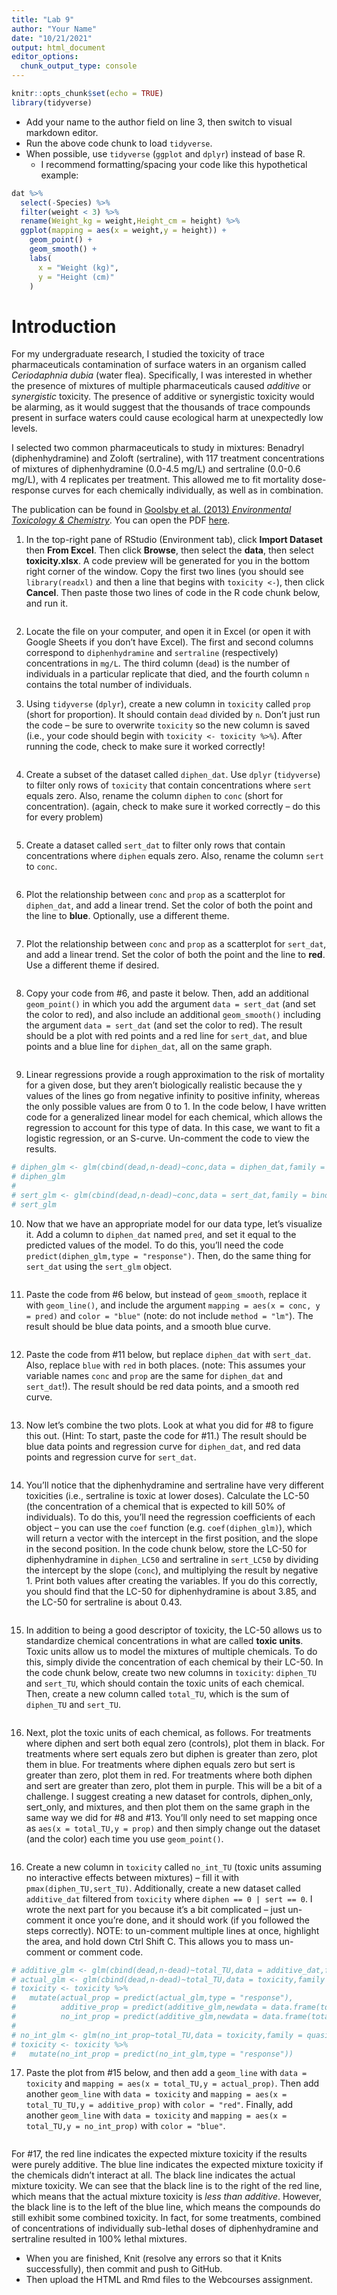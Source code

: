 ```yaml
---
title: "Lab 9"
author: "Your Name"
date: "10/21/2021"
output: html_document
editor_options: 
  chunk_output_type: console
---
```


```r
knitr::opts_chunk$set(echo = TRUE)
library(tidyverse)
```

- Add your name to the author field on line 3, then switch to visual markdown editor.
- Run the above code chunk to load `tidyverse`.
- When possible, use `tidyverse` (`ggplot` and `dplyr`) instead of base R.
   - I recommend formatting/spacing your code like this hypothetical example:

```r
dat %>% 
  select(-Species) %>%
  filter(weight < 3) %>%
  rename(Weight_kg = weight,Height_cm = height) %>%
  ggplot(mapping = aes(x = weight,y = height)) + 
    geom_point() + 
    geom_smooth() + 
    labs(
      x = "Weight (kg)",
      y = "Height (cm)"
    )
```

# Introduction

For my undergraduate research, I studied the toxicity of trace pharmaceuticals contamination of surface waters in an organism called *Ceriodaphnia dubia* (water flea). Specifically, I was interested in whether the presence of mixtures of multiple pharmaceuticals caused *additive* or *synergistic* toxicity. The presence of additive or synergistic toxicity would be alarming, as it would suggest that the thousands of trace compounds present in surface waters could cause ecological harm at unexpectedly low levels.

I selected two common pharmaceuticals to study in mixtures: Benadryl (diphenhydramine) and Zoloft (sertraline), with 117 treatment concentrations of mixtures of diphenhydramine (0.0-4.5 mg/L) and sertraline (0.0-0.6 mg/L), with 4 replicates per treatment. This allowed me to fit mortality dose-response curves for each chemically individually, as well as in combination.

The publication can be found in [Goolsby et al. (2013) *Environmental Toxicology & Chemistry*](https://setac.onlinelibrary.wiley.com/doi/abs/10.1002/etc.2378). You can open the PDF [here](https://plantevoecophys.files.wordpress.com/2013/10/goolsby-etc.pdf).

1. In the top-right pane of RStudio (Environment tab), click **Import Dataset** then **From Excel**. Then click **Browse**, then select the **data**, then select **toxicity.xlsx**. A code preview will be generated for you in the bottom right corner of the window. Copy the first two lines (you should see `library(readxl)` and then a line that begins with `toxicity <- `), then click **Cancel**. Then paste those two lines of code in the R code chunk below, and run it.

```r

```

2. Locate the file on your computer, and open it in Excel (or open it with Google Sheets if you don't have Excel). The first and second columns correspond to `diphenhydramine` and `sertraline` (respectively) concentrations in `mg/L`. The third column (`dead`) is the number of individuals in a particular replicate that died, and the fourth column `n` contains the total number of individuals.

3. Using `tidyverse` (`dplyr`), create a new column in `toxicity` called `prop` (short for proportion). It should contain `dead` divided by `n`. Don't just run the code -- be sure to overwrite `toxicity` so the new column is saved (i.e., your code should begin with `toxicity <- toxicity %>%`). After running the code, check to make sure it worked correctly!

```r

```

4. Create a subset of the dataset called `diphen_dat`. Use `dplyr` (`tidyverse`) to filter only rows of `toxicity` that contain concentrations where `sert` equals zero. Also, rename the column `diphen` to `conc` (short for concentration). (again, check to make sure it worked correctly -- do this for every problem)

```r

```

5. Create a dataset called `sert_dat` to filter only rows that contain concentrations where `diphen` equals zero. Also, rename the column `sert` to `conc`.

```r

```

6. Plot the relationship between `conc` and `prop` as a scatterplot for `diphen_dat`, and add a linear trend. Set the color of both the point and the line to **blue**. Optionally, use a different theme.

```r

```

7. Plot the relationship between `conc` and `prop` as a scatterplot for `sert_dat`, and add a linear trend. Set the color of both the point and the line to **red**. Use a different theme if desired.

```r

```

8. Copy your code from #6, and paste it below. Then, add an additional `geom_point()` in which you add the argument `data = sert_dat` (and set the color to red), and also include an additional `geom_smooth()` including the argument `data = sert_dat` (and set the color to red). The result should be a plot with red points and a red line for `sert_dat`, and blue points and a blue line for `diphen_dat`, all on the same graph.

```r

```

9. Linear regressions provide a rough approximation to the risk of mortality for a given dose, but they aren't biologically realistic because the y values of the lines go from negative infinity to positive infinity, whereas the only possible values are from 0 to 1. In the code below, I have written code for a generalized linear model for each chemical, which allows the regression to account for this type of data. In this case, we want to fit a logistic regression, or an S-curve. Un-comment the code to view the results.

```r
# diphen_glm <- glm(cbind(dead,n-dead)~conc,data = diphen_dat,family = binomial())
# diphen_glm
# 
# sert_glm <- glm(cbind(dead,n-dead)~conc,data = sert_dat,family = binomial())
# sert_glm
```

10. Now that we have an appropriate model for our data type, let's visualize it. Add a column to `diphen_dat` named `pred`, and set it equal to the predicted values of the model. To do this, you'll need the code `predict(diphen_glm,type = "response")`. Then, do the same thing for `sert_dat` using the `sert_glm` object.

```r

```

11. Paste the code from #6 below, but instead of `geom_smooth`, replace it with `geom_line()`, and include the argument `mapping = aes(x = conc, y = pred)` and `color = "blue"` (note: do not include `method = "lm"`). The result should be blue data points, and a smooth blue curve.

```r

```

12. Paste the code from #11 below, but replace `diphen_dat` with `sert_dat`. Also, replace `blue` with `red` in both places. (note: This assumes your variable names `conc` and `prop` are the same for `diphen_dat` and `sert_dat`!). The result should be red data points, and a smooth red curve.

```r

```

13. Now let's combine the two plots. Look at what you did for #8 to figure this out. (Hint: To start, paste the code for #11.) The result should be blue data points and regression curve for `diphen_dat`, and red data points and regression curve for `sert_dat`.

```r

```

14. You'll notice that the diphenhydramine and sertraline have very different toxicities (i.e., sertraline is toxic at lower doses). Calculate the LC-50 (the concentration of a chemical that is expected to kill 50% of individuals). To do this, you'll need the regression coefficients of each object -- you can use the `coef` function (e.g. `coef(diphen_glm)`), which will return a vector with the intercept in the first position, and the slope in the second position. In the code chunk below, store the LC-50 for diphenhydramine in `diphen_LC50` and sertraline in `sert_LC50` by dividing the intercept by the slope (`conc`), and multiplying the result by negative 1. Print both values after creating the variables. If you do this correctly, you should find that the LC-50 for diphenhydramine is about 3.85, and the LC-50 for sertraline is about 0.43.

```r

```

15. In addition to being a good descriptor of toxicity, the LC-50 allows us to standardize chemical concentrations in what are called **toxic units**. Toxic units allow us to model the mixtures of multiple chemicals. To do this, simply divide the concentration of each chemical by their LC-50. In the code chunk below, create two new columns in `toxicity`: `diphen_TU` and `sert_TU`, which should contain the toxic units of each chemical. Then, create a new column called `total_TU`, which is the sum of `diphen_TU` and `sert_TU`. 

```r

```

16. Next, plot the toxic units of each chemical, as follows. For treatments where diphen and sert both equal zero (controls), plot them in black. For treatments where sert equals zero but diphen is greater than zero, plot them in blue. For treatments where diphen equals zero but sert is greater than zero, plot them in red. For treatments where both diphen and sert are greater than zero, plot them in purple. This will be a bit of a challenge. I suggest creating a new dataset for controls, diphen_only, sert_only, and mixtures, and then plot them on the same graph in the same way we did for #8 and #13. You'll only need to set mapping once as `aes(x = total_TU,y = prop)` and then simply change out the dataset (and the color) each time you use `geom_point()`.

```r

```

16. Create a new column in `toxicity` called `no_int_TU` (toxic units assuming no interactive effects between mixtures) -- fill it with `pmax(diphen_TU,sert_TU)`. Additionally, create a new dataset called `additive_dat` filtered from `toxicity` where `diphen == 0 | sert == 0`. I wrote the next part for you because it's a bit complicated -- just un-comment it once you're done, and it should work (if you followed the steps correctly). NOTE: to un-comment multiple lines at once, highlight the area, and hold down Ctrl Shift C. This allows you to mass un-comment or comment code.

```r


# additive_glm <- glm(cbind(dead,n-dead)~total_TU,data = additive_dat,family = binomial())
# actual_glm <- glm(cbind(dead,n-dead)~total_TU,data = toxicity,family = binomial())
# toxicity <- toxicity %>%
#   mutate(actual_prop = predict(actual_glm,type = "response"),
#          additive_prop = predict(additive_glm,newdata = data.frame(total_TU = toxicity$total_TU),type = "response"),
#          no_int_prop = predict(additive_glm,newdata = data.frame(total_TU = toxicity$no_int_TU),type = "response"))
# 
# no_int_glm <- glm(no_int_prop~total_TU,data = toxicity,family = quasibinomial())
# toxicity <- toxicity %>%
#   mutate(no_int_prop = predict(no_int_glm,type = "response"))

```

17. Paste the plot from #15 below, and then add a `geom_line` with `data = toxicity` and `mapping = aes(x = total_TU,y = actual_prop)`. Then add another `geom_line` with `data = toxicity` and `mapping = aes(x = total_TU_TU,y = additive_prop)` with `color = "red"`. Finally, add another `geom_line` with `data = toxicity` and `mapping = aes(x = total_TU,y = no_int_prop)` with `color = "blue"`.

```r

```

For #17, the red line indicates the expected mixture toxicity if the results were purely additive. The blue line indicates the expected mixture toxicity if the chemicals didn't interact at all. The black line indicates the actual mixture toxicity. We can see that the black line is to the right of the red line, which means that the actual mixture toxicity is *less than additive*. However, the black line is to the left of the blue line, which means the compounds do still exhibit some combined toxicity. In fact, for some treatments, combined of concentrations of individually sub-lethal doses of diphenhydramine and sertraline resulted in 100% lethal mixtures.

- When you are finished, Knit (resolve any errors so that it Knits successfully), then commit and push to GitHub.
- Then upload the HTML and Rmd files to the Webcourses assignment.
